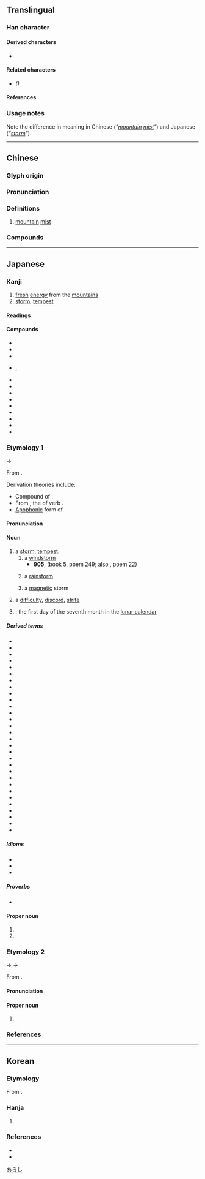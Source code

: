 {{also|岚}}
{{character info}}
==Translingual==

===Han character===
{{Han char|rn=46|rad=山|as=09|sn=12|four=22217|canj=UHNI|ids=⿱山風}}

====Derived characters====
* {{l|mul|[[𣛄]], [[𨅏]], [[𫙹]]}}

====Related characters====
* {{l|mul|[[岚]]}} ''({{w|Simplified Chinese}})''

====References====
{{Han ref|kx=0316.250|dkj=08289|dj=0617.040|hdz=10788.090|uh=5D50}}

===Usage notes===
Note the difference in meaning in Chinese (''"[[mountain]] [[mist]]"'') and Japanese (''"[[storm]]"'').

----

==Chinese==
{{zh-forms|s=岚}}
<!-- Note: {{zh-wp}} gives the name of a Japanese boy band unrelated to its definition -->

===Glyph origin===
{{Han etym}}
{{Han compound|山|葻|abb2=y|ls=psc|c1=s|c2=p|t1=mountain}}

===Pronunciation===
{{zh-pron
|m=lán
|m-s=
|c=laam4
|c-t=
|g=
|h=gd=lam2
|j=
|md=
|mn=lâm
|mn-t=nam5/lam5
|mn-t_note=nam5 - Shantou; lam5 - Chaozhou
|w=
|x=
|mc=y
|oc=y
|cat=n
}}

===Definitions===
{{zh-hanzi}}

# [[mountain]] [[mist]]

===Compounds===
{{zh-der|山嵐|嵐翠鮮明|嵐氣|煙嵐雲岫|煙嵐|左嵐|嵐天|嵐城}}

----

==Japanese==

===Kanji===
{{ja-kanji|grade=|rs=山09}}

# [[fresh]] [[energy]] from the [[mountain]]s
# [[storm]], [[tempest]]

====Readings====
{{ja-readings
|goon=らん<らん<らむ
|kanon=らん<らん<らむ
|kun=あらし-
}}

====Compounds====
{{der-top|Compounds}}
* {{ja-r|嵐気|らんき|[[mountain]] [[mist]], mountain [[air]]}}
* {{ja-r|嵐山|^らんざん}}
* {{ja-r|嵐翠|らんすい}}
* {{ja-r|煙嵐|えんらん|rom=-}}, {{ja-r|烟嵐|えんらん}}
* {{ja-r|香嵐渓|^こうらんけい}}
* {{ja-r|秋嵐|しゅうらん}}
* {{ja-r|春嵐|しゅんらん|[[spring]] storm}}
* {{ja-r|翠嵐|すいらん}}
* {{ja-r|晴嵐|せいらん|mountain [[vapor]]}}
* {{ja-r|青嵐|せいらん}}
* {{ja-r|夕嵐|せきらん}}
* {{ja-r|毘嵐|ひらん}}
* {{ja-r|五十%嵐|^いが%らし|pos=surname}}
{{der-bottom}}

===Etymology 1===
<div style="float:right;">
{{wp|lang=ja}}
{{wp|Storm}}
</div>
{{ja-kanjitab|あらし|yomi=k}}
{{IPAchar|/arasi/}} →  {{IPAchar|/araɕi/}}

From {{inh|ja|ojp|sort=あらし|-}}.

Derivation theories include:
* Compound of {{com|ja|sort=あらし|荒ら|tr1=ara|t1=[[desolate]], [[sparse]]|pos1=archaic|風|tr2=shi|t2=[[wind]]|pos2=obsolete}}.
* From {{m|ja|荒らし|tr=arashi||[[destroyer]]}}, the {{m|ja|連用形|tr=ren'yōkei||stem or continuative form}} of verb {{m|ja|荒らす|tr=arasu||[[destroy]], [[ruin]]}}.
* [[apophony|Apophonic]] form of {{m|ja|颪|tr=oroshi||[[wind]] [[blow down|blowing down]] from the [[mountain]]s}}.

====Pronunciation====
{{ja-pron|yomi=k|あらし|acc=1|acc_ref=DJR,SMK2}}

====Noun====
{{ja-noun|あらし}}

# a [[storm]], [[tempest]]:
## a [[windstorm]]
##* '''905''', ''{{w|Kokin Wakashū}}'' (book 5, poem 249; also ''{{w|Ogura Hyakunin Isshu|Hyakunin Isshu}}'', poem 22)
##*: {{ja-usex|[[吹く]]からに[[秋]]の[[草%木]]の[[萎れる|しをる]]れば[[むべ]][[山風]]を'''嵐'''と[[言う|いふ]]らむ|ふく から に あき の くさ%き の しをるれば むべ やま-かぜ を '''あらし''' と いふらむ|rom=fuku kara ni aki no kusaki no shiorureba mube yama-kaze o '''arashi''' to iuran|The plants of autumn droop and wither at its touch―that explains, of course, why a '''wind''' from the mountains has come to be called a '''storm'''.<ref>{{cite-book|1985|Helen Craig McCullough |Kokin Wakashū: The First Imperial Anthology of Japanese Poetry : with {{w|Tosa Nikki}} and Shinsen Waka|edition=illustrated, reprint|publisher=Stanford University Press|isbn=0-8047-1258-1|page=63}}</ref>|sort=あらし}}
##: {{syn|ja|嵐の風|tr=arashi no kaze|暴風|tr2=bōfū}}
## a [[rainstorm]]
##: {{ja-usex|'''嵐'''の神、ケラノス|'''^あらし''' の ^かみ、^ケラノス|Keranos, God of Storms}}
##: {{syn|ja|暴風雨|tr=bōfūu}}
## a [[magnetic]] storm
##: {{syn|ja|磁気嵐|tr=jiki arashi|地磁気嵐|tr2=chijiki arashi}}
# {{lb|ja|sort=あらし|figurative}} a [[difficulty]], [[discord]], [[strife]]
#: {{ja-usex|[[激しい]][[感情]]の'''嵐'''|はげし.い かんじょう の '''あらし'''|an '''uproar''' of emotion|sort=あらし}}
# {{lb|ja|sort=あらし|archaic|obsolete}} {{short for|ja|嵐の日|tr=arashi no hi|nodot=1|sort=あらし}}: the first day of the seventh month in the [[lunar calendar]]

=====Derived terms=====
{{der-top}}
* {{ja-r|嵐%草|アラシ%グサ}}
* {{ja-r|嵐%子|あらし%こ}}
* {{ja-r|嵐の風|あらし の かぜ}}
* {{ja-r|嵐の大洋|^あらし の ^たいよう|{{w|Oceanus Procellarum}}}}
* {{ja-r|嵐の日|あらし の ひ}}
* {{ja-r|嵐%山|^あらし%やま}}
* {{ja-r|青%嵐|あお%あらし|wind blowing over fresh [[verdure]]}}
* {{ja-r|朝%嵐|あさ%あらし}}
* {{ja-r|芋%嵐|いも%あらし}}
* {{ja-r|宇宙線 嵐|うちゅうせん あらし|[[cosmic ray]] storm}}
* {{ja-r|大%嵐|おお%あらし|[[raging]] storm}}
* {{ja-r|毛%嵐|け%あらし}}
* {{ja-r|砂塵 嵐|さじん あらし|[[duststorm]], [[sandstorm]]}}
* {{ja-r|小夜 嵐|さよ あらし|[[strong]] [[nighttime]] wind}}
* {{ja-r|地%嵐|じ%あらし}}
* {{ja-r|磁気 嵐|じき あらし|[[magnetic]] storm}}
* {{ja-r|砂%嵐|すな%あらし|[[sandstorm]]}}
* {{ja-r|太陽 嵐|たいよう あらし|[[solar]] storm}}
* {{ja-r|地磁気 嵐|ちじき あらし|magnetic storm}}
* {{ja-r|初%嵐|はつ%あらし}}
* {{ja-r|花%嵐|はな%あらし}}
* {{ja-r|鼻%嵐|はな%あらし}}
* {{ja-r|春%嵐|はる%あらし}}
* {{ja-r|肱川 嵐|^ひじかわ ^あらし}}
* {{ja-r|山%嵐|やま%あらし|[[mountain]] storm; judo throwing technique}}
* {{ja-r|夕%嵐|ゆう%あらし}}
* {{ja-r|雪%嵐|ゆき%あらし}}
* {{ja-r|夜%嵐|よ%あらし|[[night]] storm}}
* {{ja-r|四方の嵐|よも の あらし}}
* {{ja-r|夜半の嵐|よわ の あらし}}
{{der-bottom}}

=====Idioms=====
* {{ja-r|嵐の前の静けさ|あらし の まえ の しずけさ|[[calm before the storm]]}}
* {{ja-r|嵐を呼ぶ|あらし を よぶ}}
* {{ja-r|コップの中の嵐|コップ の なか の あらし|[[storm in a teacup]] → [[tempest in a teapot]]}}

=====Proverbs=====
* {{ja-r|花に嵐|はな に あらし}}

====Proper noun====
{{ja-pos|proper|あらし}}

# {{given name|ja|female|A=a}}
# {{surname|ja|A=a|nodot=1|sort=あらし}}

===Etymology 2===
{{ja-kanjitab|らん|yomi=o}}
{{IPAchar|/ram/}} → {{IPAchar|/ramʉ/}} → {{IPAchar|/ran/}}

From {{der|ja|ltc|sort=らん|-}} {{ltc-l|嵐}}.

====Pronunciation====
{{ja-pron|y=o|らん}}

====Proper noun====
{{ja-pos|proper|らん}}

# {{given name|ja|female|A=a|sort=らん}}

===References===
<references/>

[[Category:Japanese basic words|あらし]]

----

==Korean==

===Etymology===
From {{der|ko|ltc|-}} {{ltc-l|嵐|id=1}}. {{hanja-hunmong|남|nam|天文#상02B}}

===Hanja===
{{ko-hanja-search}}
{{ko-hanja|[[남기]]([[嵐氣]])|람||남}}

# {{hanja form of|[[람]], [[남]]|[[mountain]] [[mist]]}}

===References===
* {{R:hanjadoc|2823}}
* {{R:ko:Inmyeongyonghanjapyo|11}}